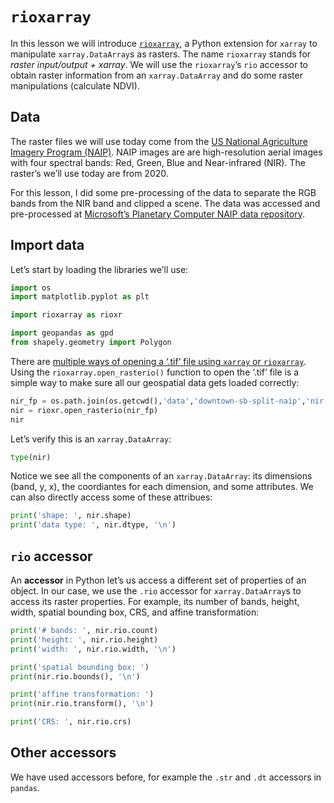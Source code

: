 # `rioxarray`

In this lesson we will introduce [`rioxarray`](https://corteva.github.io/rioxarray/stable/), a Python extension for `xarray` to manipulate `xarray.DataArray`s as rasters. 
The name `rioxarray` stands for *raster input/output + xarray*. 
We will use the `rioxarray`'s `rio` accessor to obtain raster information from an `xarray.DataArray` and do some raster manipulations (calculate NDVI). 

## Data
The raster files we will use today come from the [US National Agriculture Imagery Program (NAIP)](https://naip-usdaonline.hub.arcgis.com). 
NAIP images are are high-resolution aerial images with four spectral bands: Red, Green, Blue and Near-infrared (NIR). 
The raster's we'll use today are from 2020.

For this lesson, I did some pre-processing of the data to separate the RGB bands from the NIR band and clipped a scene. 
The data was accessed and pre-processed at [Microsoft's Planetary Computer NAIP data repository](https://planetarycomputer.microsoft.com/dataset/naip#overview).

## Import data

Let's start by loading the libraries we'll use: 

```python
import os
import matplotlib.pyplot as plt

import rioxarray as rioxr

import geopandas as gpd
from shapely.geometry import Polygon
```

There are [multiple ways of opening a '.tif' file using `xarray` or `rioxarray`](https://corteva.github.io/rioxarray/html/getting_started/getting_started.html). 
Using the `rioxarray.open_rasterio()` function to open the '.tif' file is a simple way to make sure all our geospatial data gets loaded correctly:

```python
nir_fp = os.path.join(os.getcwd(),'data','downtown-sb-split-naip','nir.tif')
nir = rioxr.open_rasterio(nir_fp)
nir
```

Let's verify this is an `xarray.DataArray`:

```python
type(nir)
```

Notice we see all the components of an `xarray.DataArray`: its dimensions (band, y, x), the coordiantes for each dimension, and some attributes. 
We can also directly access some of these attribues:

```python
print('shape: ', nir.shape)
print('data type: ', nir.dtype, '\n')
```

## `rio` accessor

An **accessor** in Python let's us access a different set of properties of an object.
In our case, we use the `.rio` accessor for `xarray.DataArray`s to access its raster properties. 
For example, its number of bands, height, width, spatial bounding box, CRS, and affine transformation:

```python
print('# bands: ', nir.rio.count)
print('height: ', nir.rio.height)
print('width: ', nir.rio.width, '\n')

print('spatial bounding box: ')
print(nir.rio.bounds(), '\n')

print('affine transformation: ')
print(nir.rio.transform(), '\n')

print('CRS: ', nir.rio.crs)
```
 

:::{.callout-note}
# Other accessors
We have used accessors before, for example the `.str` and `.dt` accessors in `pandas`.
:::
